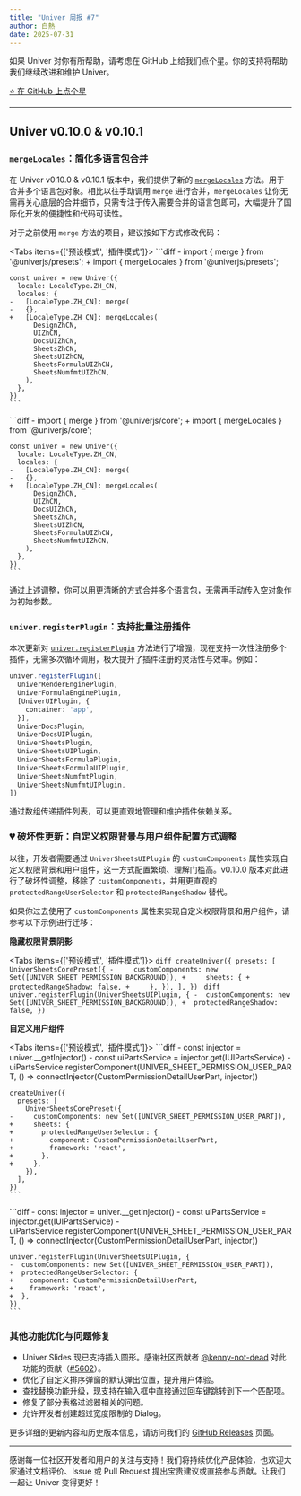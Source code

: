 ```yaml
---
title: "Univer 周报 #7"
author: 白熱
date: 2025-07-31
---
```



如果 Univer 对你有所帮助，请考虑在 GitHub 上给我们点个星。你的支持将帮助我们继续改进和维护 Univer。

<a href="https://github.com/dream-num/univer" target="_blank" rel="noopener noreferrer">
  <RainbowButton variant="outline">⭐️ 在 GitHub 上点个星</RainbowButton>
</a>

---

## Univer v0.10.0 & v0.10.1

### `mergeLocales`：简化多语言包合并

在 Univer v0.10.0 & v0.10.1 版本中，我们提供了新的 [`mergeLocales`](/guides/sheets/getting-started/i18n#mergeLocales) 方法。用于合并多个语言包对象。相比以往手动调用 `merge` 进行合并，`mergeLocales` 让你无需再关心底层的合并细节，只需专注于传入需要合并的语言包即可，大幅提升了国际化开发的便捷性和代码可读性。

对于之前使用 `merge` 方法的项目，建议按如下方式修改代码：

<Tabs items={['预设模式', '插件模式']}>
  <Tab>
    ```diff
    - import { merge } from '@univerjs/presets';
    + import { mergeLocales } from '@univerjs/presets';

    const univer = new Univer({
      locale: LocaleType.ZH_CN,
      locales: {
    -   [LocaleType.ZH_CN]: merge(
    -   {},
    +   [LocaleType.ZH_CN]: mergeLocales(
          DesignZhCN,
          UIZhCN,
          DocsUIZhCN,
          SheetsZhCN,
          SheetsUIZhCN,
          SheetsFormulaUIZhCN,
          SheetsNumfmtUIZhCN,
        ),
      },
    })
    ```
  </Tab>
  <Tab>
    ```diff
    - import { merge } from '@univerjs/core';
    + import { mergeLocales } from '@univerjs/core';

    const univer = new Univer({
      locale: LocaleType.ZH_CN,
      locales: {
    -   [LocaleType.ZH_CN]: merge(
    -   {},
    +   [LocaleType.ZH_CN]: mergeLocales(
          DesignZhCN,
          UIZhCN,
          DocsUIZhCN,
          SheetsZhCN,
          SheetsUIZhCN,
          SheetsFormulaUIZhCN,
          SheetsNumfmtUIZhCN,
        ),
      },
    })
    ```
  </Tab>
</Tabs>

通过上述调整，你可以用更清晰的方式合并多个语言包，无需再手动传入空对象作为初始参数。

### `univer.registerPlugin`：支持批量注册插件

本次更新对 [`univer.registerPlugin`](/guides/sheets/getting-started/installation#registerPlugin) 方法进行了增强，现在支持一次性注册多个插件，无需多次循环调用，极大提升了插件注册的灵活性与效率。例如：

```typescript
univer.registerPlugin([
  UniverRenderEnginePlugin,
  UniverFormulaEnginePlugin,
  [UniverUIPlugin, {
    container: 'app',
  }],
  UniverDocsPlugin,
  UniverDocsUIPlugin,
  UniverSheetsPlugin,
  UniverSheetsUIPlugin,
  UniverSheetsFormulaPlugin,
  UniverSheetsFormulaUIPlugin,
  UniverSheetsNumfmtPlugin,
  UniverSheetsNumfmtUIPlugin,
])
```

通过数组传递插件列表，可以更直观地管理和维护插件依赖关系。

### 💔 破坏性更新：自定义权限背景与用户组件配置方式调整

以往，开发者需要通过 `UniverSheetsUIPlugin` 的 `customComponents` 属性实现自定义权限背景和用户组件，这一方式配置繁琐、理解门槛高。v0.10.0 版本对此进行了破坏性调整，移除了 `customComponents`，并用更直观的 `protectedRangeUserSelector` 和 `protectedRangeShadow` 替代。

如果你过去使用了 `customComponents` 属性来实现自定义权限背景和用户组件，请参考以下示例进行迁移：

**隐藏权限背景阴影**

<Tabs items={['预设模式', '插件模式']}>
  <Tab>
    ```diff
    createUniver({
      presets: [
        UniverSheetsCorePreset({
    -     customComponents: new Set([UNIVER_SHEET_PERMISSION_BACKGROUND]),
    +     sheets: {
    +       protectedRangeShadow: false,
    +     },
        }),
      ],
    })
    ```
  </Tab>
  <Tab>
    ```diff
    univer.registerPlugin(UniverSheetsUIPlugin, {
    -  customComponents: new Set([UNIVER_SHEET_PERMISSION_BACKGROUND]),
    +  protectedRangeShadow: false,
    })
    ```
  </Tab>
</Tabs>

**自定义用户组件**

<Tabs items={['预设模式', '插件模式']}>
  <Tab>
    ```diff
    - const injector = univer.__getInjector()
    - const uiPartsService = injector.get(IUIPartsService)
    - uiPartsService.registerComponent(UNIVER_SHEET_PERMISSION_USER_PART, () => connectInjector(CustomPermissionDetailUserPart, injector))

    createUniver({
      presets: [
        UniverSheetsCorePreset({
    -     customComponents: new Set([UNIVER_SHEET_PERMISSION_USER_PART]),
    +     sheets: {
    +       protectedRangeUserSelector: {
    +         component: CustomPermissionDetailUserPart,
    +         framework: 'react',
    +       },
    +     },
        }),
      ],
    })
    ```
  </Tab>
  <Tab>
    ```diff
    - const injector = univer.__getInjector()
    - const uiPartsService = injector.get(IUIPartsService)
    - uiPartsService.registerComponent(UNIVER_SHEET_PERMISSION_USER_PART, () => connectInjector(CustomPermissionDetailUserPart, injector))

    univer.registerPlugin(UniverSheetsUIPlugin, {
    -  customComponents: new Set([UNIVER_SHEET_PERMISSION_USER_PART]),
    +  protectedRangeUserSelector: {
    +    component: CustomPermissionDetailUserPart,
    +    framework: 'react',
    +  },
    })
    ```
  </Tab>
</Tabs>

### 其他功能优化与问题修复

- Univer Slides 现已支持插入圆形。感谢社区贡献者 [@kenny-not-dead](https://github.com/kenny-not-dead) 对此功能的贡献（[#5602](https://github.com/dream-num/univer/pull/5602)）。
- 优化了自定义排序弹窗的默认弹出位置，提升用户体验。
- 查找替换功能升级，现支持在输入框中直接通过回车键跳转到下一个匹配项。
- 修复了部分表格过滤器相关的问题。
- 允许开发者创建超过宽度限制的 Dialog。

更多详细的更新内容和历史版本信息，请访问我们的 [GitHub Releases](https://github.com/dream-num/univer/releases/tag/v0.10.0) 页面。

---

感谢每一位社区开发者和用户的关注与支持！我们将持续优化产品体验，也欢迎大家通过文档评价、Issue 或 Pull Request 提出宝贵建议或直接参与贡献。让我们一起让 Univer 变得更好！
